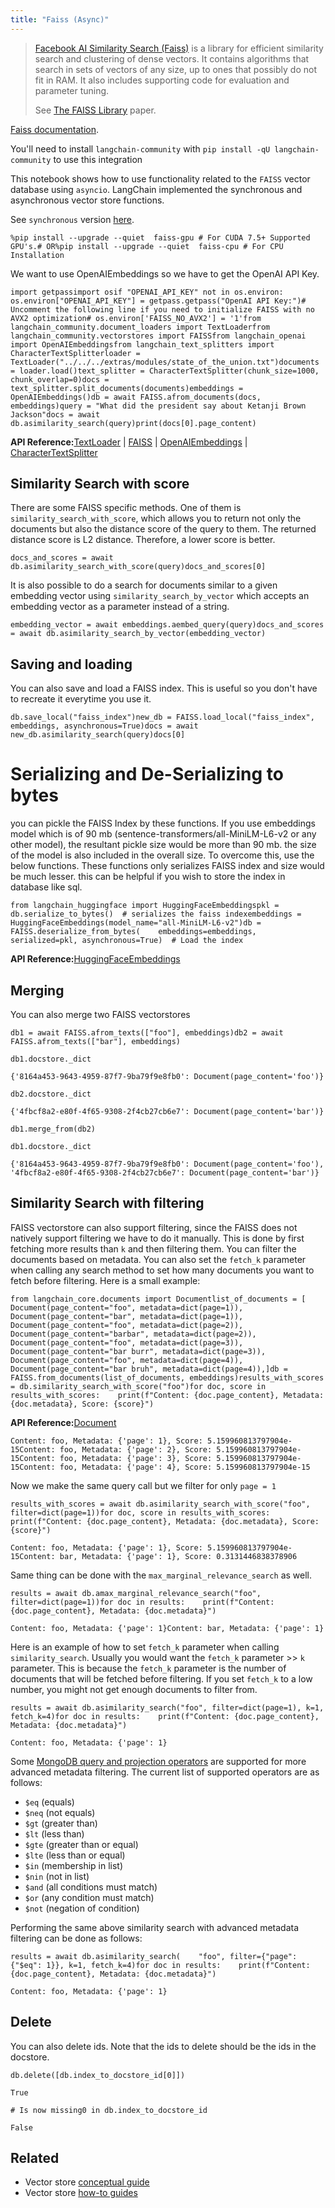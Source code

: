 ```yaml
---
title: "Faiss (Async)"
---
```


> [Facebook AI Similarity Search (Faiss)](https://engineering.fb.com/2017/03/29/data-infrastructure/faiss-a-library-for-efficient-similarity-search/) is a library for efficient similarity search and clustering of dense vectors. It contains algorithms that search in sets of vectors of any size, up to ones that possibly do not fit in RAM. It also includes supporting code for evaluation and parameter tuning.
>
> See [The FAISS Library](https://arxiv.org/pdf/2401.08281) paper.

[Faiss documentation](https://faiss.ai/).

You'll need to install `langchain-community` with `pip install -qU langchain-community` to use this integration

This notebook shows how to use functionality related to the `FAISS` vector database using `asyncio`. LangChain implemented the synchronous and asynchronous vector store functions.

See `synchronous` version [here](/src/oss/integrations/vectorstores/faiss).

```
%pip install --upgrade --quiet  faiss-gpu # For CUDA 7.5+ Supported GPU's.# OR%pip install --upgrade --quiet  faiss-cpu # For CPU Installation
```

We want to use OpenAIEmbeddings so we have to get the OpenAI API Key.

```
import getpassimport osif "OPENAI_API_KEY" not in os.environ:    os.environ["OPENAI_API_KEY"] = getpass.getpass("OpenAI API Key:")# Uncomment the following line if you need to initialize FAISS with no AVX2 optimization# os.environ['FAISS_NO_AVX2'] = '1'from langchain_community.document_loaders import TextLoaderfrom langchain_community.vectorstores import FAISSfrom langchain_openai import OpenAIEmbeddingsfrom langchain_text_splitters import CharacterTextSplitterloader = TextLoader("../../../extras/modules/state_of_the_union.txt")documents = loader.load()text_splitter = CharacterTextSplitter(chunk_size=1000, chunk_overlap=0)docs = text_splitter.split_documents(documents)embeddings = OpenAIEmbeddings()db = await FAISS.afrom_documents(docs, embeddings)query = "What did the president say about Ketanji Brown Jackson"docs = await db.asimilarity_search(query)print(docs[0].page_content)
```

**API Reference:**[TextLoader](https://python.langchain.com/api_reference/community/document_loaders/langchain_community.document_loaders.text.TextLoader.html) | [FAISS](https://python.langchain.com/api_reference/community/vectorstores/langchain_community.vectorstores.faiss.FAISS.html) | [OpenAIEmbeddings](https://python.langchain.com/api_reference/openai/embeddings/langchain_openai.embeddings.base.OpenAIEmbeddings.html) | [CharacterTextSplitter](https://python.langchain.com/api_reference/text_splitters/character/langchain_text_splitters.character.CharacterTextSplitter.html)

## Similarity Search with score

There are some FAISS specific methods. One of them is `similarity_search_with_score`, which allows you to return not only the documents but also the distance score of the query to them. The returned distance score is L2 distance. Therefore, a lower score is better.

```
docs_and_scores = await db.asimilarity_search_with_score(query)docs_and_scores[0]
```

It is also possible to do a search for documents similar to a given embedding vector using `similarity_search_by_vector` which accepts an embedding vector as a parameter instead of a string.

```
embedding_vector = await embeddings.aembed_query(query)docs_and_scores = await db.asimilarity_search_by_vector(embedding_vector)
```

## Saving and loading

You can also save and load a FAISS index. This is useful so you don't have to recreate it everytime you use it.

```
db.save_local("faiss_index")new_db = FAISS.load_local("faiss_index", embeddings, asynchronous=True)docs = await new_db.asimilarity_search(query)docs[0]
```

# Serializing and De-Serializing to bytes

you can pickle the FAISS Index by these functions. If you use embeddings model which is of 90 mb (sentence-transformers/all-MiniLM-L6-v2 or any other model), the resultant pickle size would be more than 90 mb. the size of the model is also included in the overall size. To overcome this, use the below functions. These functions only serializes FAISS index and size would be much lesser. this can be helpful if you wish to store the index in database like sql.

```
from langchain_huggingface import HuggingFaceEmbeddingspkl = db.serialize_to_bytes()  # serializes the faiss indexembeddings = HuggingFaceEmbeddings(model_name="all-MiniLM-L6-v2")db = FAISS.deserialize_from_bytes(    embeddings=embeddings, serialized=pkl, asynchronous=True)  # Load the index
```

**API Reference:**[HuggingFaceEmbeddings](https://python.langchain.com/api_reference/huggingface/embeddings/langchain_huggingface.embeddings.huggingface.HuggingFaceEmbeddings.html)

## Merging

You can also merge two FAISS vectorstores

```
db1 = await FAISS.afrom_texts(["foo"], embeddings)db2 = await FAISS.afrom_texts(["bar"], embeddings)
```

```
db1.docstore._dict
```

```
{'8164a453-9643-4959-87f7-9ba79f9e8fb0': Document(page_content='foo')}
```

```
db2.docstore._dict
```

```
{'4fbcf8a2-e80f-4f65-9308-2f4cb27cb6e7': Document(page_content='bar')}
```

```
db1.merge_from(db2)
```

```
db1.docstore._dict
```

```
{'8164a453-9643-4959-87f7-9ba79f9e8fb0': Document(page_content='foo'), '4fbcf8a2-e80f-4f65-9308-2f4cb27cb6e7': Document(page_content='bar')}
```

## Similarity Search with filtering

FAISS vectorstore can also support filtering, since the FAISS does not natively support filtering we have to do it manually. This is done by first fetching more results than `k` and then filtering them. You can filter the documents based on metadata. You can also set the `fetch_k` parameter when calling any search method to set how many documents you want to fetch before filtering. Here is a small example:

```
from langchain_core.documents import Documentlist_of_documents = [    Document(page_content="foo", metadata=dict(page=1)),    Document(page_content="bar", metadata=dict(page=1)),    Document(page_content="foo", metadata=dict(page=2)),    Document(page_content="barbar", metadata=dict(page=2)),    Document(page_content="foo", metadata=dict(page=3)),    Document(page_content="bar burr", metadata=dict(page=3)),    Document(page_content="foo", metadata=dict(page=4)),    Document(page_content="bar bruh", metadata=dict(page=4)),]db = FAISS.from_documents(list_of_documents, embeddings)results_with_scores = db.similarity_search_with_score("foo")for doc, score in results_with_scores:    print(f"Content: {doc.page_content}, Metadata: {doc.metadata}, Score: {score}")
```

**API Reference:**[Document](https://python.langchain.com/api_reference/core/documents/langchain_core.documents.base.Document.html)

```
Content: foo, Metadata: {'page': 1}, Score: 5.159960813797904e-15Content: foo, Metadata: {'page': 2}, Score: 5.159960813797904e-15Content: foo, Metadata: {'page': 3}, Score: 5.159960813797904e-15Content: foo, Metadata: {'page': 4}, Score: 5.159960813797904e-15
```

Now we make the same query call but we filter for only `page = 1`

```
results_with_scores = await db.asimilarity_search_with_score("foo", filter=dict(page=1))for doc, score in results_with_scores:    print(f"Content: {doc.page_content}, Metadata: {doc.metadata}, Score: {score}")
```

```
Content: foo, Metadata: {'page': 1}, Score: 5.159960813797904e-15Content: bar, Metadata: {'page': 1}, Score: 0.3131446838378906
```

Same thing can be done with the `max_marginal_relevance_search` as well.

```
results = await db.amax_marginal_relevance_search("foo", filter=dict(page=1))for doc in results:    print(f"Content: {doc.page_content}, Metadata: {doc.metadata}")
```

```
Content: foo, Metadata: {'page': 1}Content: bar, Metadata: {'page': 1}
```

Here is an example of how to set `fetch_k` parameter when calling `similarity_search`. Usually you would want the `fetch_k` parameter >> `k` parameter. This is because the `fetch_k` parameter is the number of documents that will be fetched before filtering. If you set `fetch_k` to a low number, you might not get enough documents to filter from.

```
results = await db.asimilarity_search("foo", filter=dict(page=1), k=1, fetch_k=4)for doc in results:    print(f"Content: {doc.page_content}, Metadata: {doc.metadata}")
```

```
Content: foo, Metadata: {'page': 1}
```

Some [MongoDB query and projection operators](https://www.mongodb.com/oss/manual/reference/operator/query/) are supported for more advanced metadata filtering. The current list of supported operators are as follows:

* `$eq` (equals)
* `$neq` (not equals)
* `$gt` (greater than)
* `$lt` (less than)
* `$gte` (greater than or equal)
* `$lte` (less than or equal)
* `$in` (membership in list)
* `$nin` (not in list)
* `$and` (all conditions must match)
* `$or` (any condition must match)
* `$not` (negation of condition)

Performing the same above similarity search with advanced metadata filtering can be done as follows:

```
results = await db.asimilarity_search(    "foo", filter={"page": {"$eq": 1}}, k=1, fetch_k=4)for doc in results:    print(f"Content: {doc.page_content}, Metadata: {doc.metadata}")
```

```
Content: foo, Metadata: {'page': 1}
```

## Delete

You can also delete ids. Note that the ids to delete should be the ids in the docstore.

```
db.delete([db.index_to_docstore_id[0]])
```

```
True
```

```
# Is now missing0 in db.index_to_docstore_id
```

```
False
```

## Related

* Vector store [conceptual guide](/src/oss/concepts/vectorstores)
* Vector store [how-to guides](/src/oss/how_to/#vector-stores)
